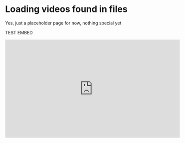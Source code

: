 # Loading videos found in files

Yes, just a placeholder page for now, nothing special yet

TEST EMBED
<iframe width="560" height="315" src="https://www.youtube.com/embed/4tHo5BBK16U?si=NtkcpIN0AeVW1qOM" title="YouTube video player" frameborder="0" allow="accelerometer; autoplay; clipboard-write; encrypted-media; gyroscope; picture-in-picture; web-share" referrerpolicy="strict-origin-when-cross-origin" allowfullscreen></iframe>